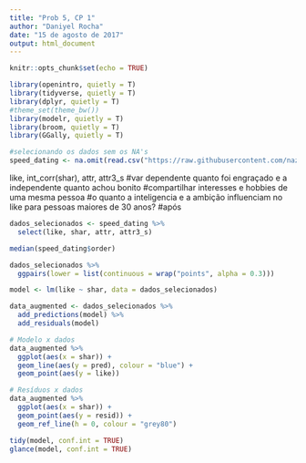 ```yaml
---
title: "Prob 5, CP 1"
author: "Daniyel Rocha"
date: "15 de agosto de 2017"
output: html_document
---
```


```r
knitr::opts_chunk$set(echo = TRUE)
```

```r
library(openintro, quietly = T)
library(tidyverse, quietly = T)
library(dplyr, quietly = T)
#theme_set(theme_bw())
library(modelr, quietly = T)
library(broom, quietly = T)
library(GGally, quietly = T)
```

```r
#selecionando os dados sem os NA's
speed_dating <- na.omit(read.csv("https://raw.githubusercontent.com/nazareno/ciencia-de-dados-1/master/5-regressao/speed-dating/speed-dating.csv"))
```
like, int_corr(shar), attr, attr3_s
#var dependente quanto foi engraçado e a independente quanto achou bonito
#compartilhar interesses e hobbies de uma mesma pessoa 
#o quanto a inteligencia e a ambição influenciam no like para pessoas maiores de 30 anos?
#após 
```r
dados_selecionados <- speed_dating %>%
  select(like, shar, attr, attr3_s)

median(speed_dating$order)

dados_selecionados %>%
  ggpairs(lower = list(continuous = wrap("points", alpha = 0.3)))
```

```r
model <- lm(like ~ shar, data = dados_selecionados)

data_augmented <- dados_selecionados %>% 
  add_predictions(model) %>% 
  add_residuals(model)

# Modelo x dados
data_augmented %>% 
  ggplot(aes(x = shar)) + 
  geom_line(aes(y = pred), colour = "blue") + 
  geom_point(aes(y = like))

# Resíduos x dados
data_augmented %>% 
  ggplot(aes(x = shar)) + 
  geom_point(aes(y = resid)) +
  geom_ref_line(h = 0, colour = "grey80")

tidy(model, conf.int = TRUE)
glance(model, conf.int = TRUE)
```


